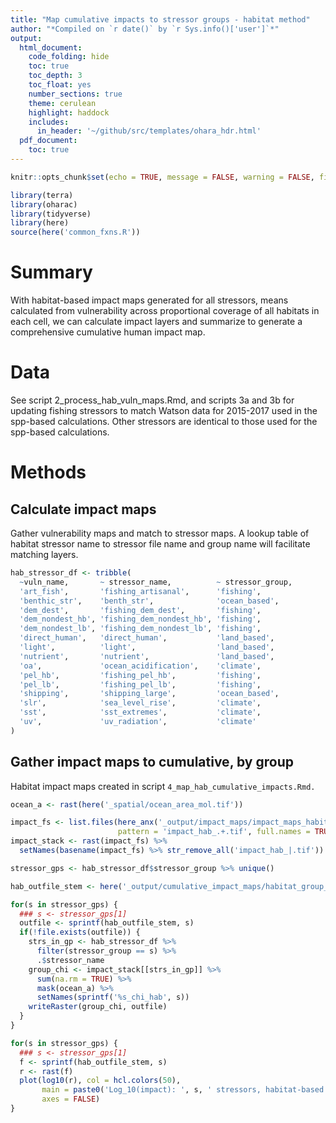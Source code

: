 ```yaml
---
title: "Map cumulative impacts to stressor groups - habitat method"
author: "*Compiled on `r date()` by `r Sys.info()['user']`*"
output: 
  html_document:
    code_folding: hide
    toc: true
    toc_depth: 3
    toc_float: yes
    number_sections: true
    theme: cerulean
    highlight: haddock
    includes: 
      in_header: '~/github/src/templates/ohara_hdr.html'
  pdf_document:
    toc: true
---
```


``` r

knitr::opts_chunk$set(echo = TRUE, message = FALSE, warning = FALSE, fig.height = 4, fig.width = 7)

library(terra)
library(oharac)
library(tidyverse)
library(here)
source(here('common_fxns.R'))
```

# Summary

With habitat-based impact maps generated for all stressors, means calculated from vulnerability across proportional coverage of all habitats in each cell, we can calculate impact layers and summarize to generate a comprehensive cumulative human impact map.

# Data

See script 2_process_hab_vuln_maps.Rmd, and scripts 3a and 3b for updating fishing stressors to match Watson data for 2015-2017 used in the spp-based calculations.  Other stressors are identical to those used for the spp-based calculations.

# Methods

## Calculate impact maps

Gather vulnerability maps and match to stressor maps.  A lookup table of habitat stressor name to stressor file name and group name will facilitate matching layers.

```r
hab_stressor_df <- tribble(
  ~vuln_name,       ~ stressor_name,          ~ stressor_group,
  'art_fish',       'fishing_artisanal',      'fishing',
  'benthic_str',    'benth_str',              'ocean_based',
  'dem_dest',       'fishing_dem_dest',       'fishing',
  'dem_nondest_hb', 'fishing_dem_nondest_hb', 'fishing',
  'dem_nondest_lb', 'fishing_dem_nondest_lb', 'fishing',
  'direct_human',   'direct_human',           'land_based',
  'light',          'light',                  'land_based',
  'nutrient',       'nutrient',               'land_based',
  'oa',             'ocean_acidification',    'climate',
  'pel_hb',         'fishing_pel_hb',         'fishing',
  'pel_lb',         'fishing_pel_lb',         'fishing',
  'shipping',       'shipping_large',         'ocean_based',
  'slr',            'sea_level_rise',         'climate',
  'sst',            'sst_extremes',           'climate',
  'uv',             'uv_radiation',           'climate'
)
```

## Gather impact maps to cumulative, by group

Habitat impact maps created in script `4_map_hab_cumulative_impacts.Rmd.`

```r
ocean_a <- rast(here('_spatial/ocean_area_mol.tif'))

impact_fs <- list.files(here_anx('_output/impact_maps/impact_maps_habitat'),
                        pattern = 'impact_hab_.+.tif', full.names = TRUE)
impact_stack <- rast(impact_fs) %>%
  setNames(basename(impact_fs) %>% str_remove_all('impact_hab_|.tif'))

stressor_gps <- hab_stressor_df$stressor_group %>% unique()

hab_outfile_stem <- here('_output/cumulative_impact_maps/habitat_group_chi_%s.tif')

for(s in stressor_gps) {
  ### s <- stressor_gps[1]
  outfile <- sprintf(hab_outfile_stem, s)
  if(!file.exists(outfile)) {
    strs_in_gp <- hab_stressor_df %>%
      filter(stressor_group == s) %>%
      .$stressor_name
    group_chi <- impact_stack[[strs_in_gp]] %>%
      sum(na.rm = TRUE) %>%
      mask(ocean_a) %>%
      setNames(sprintf('%s_chi_hab', s))
    writeRaster(group_chi, outfile)
  }
}
```

```r
for(s in stressor_gps) {
  ### s <- stressor_gps[1]
  f <- sprintf(hab_outfile_stem, s)
  r <- rast(f)
  plot(log10(r), col = hcl.colors(50), 
       main = paste0('Log_10(impact): ', s, ' stressors, habitat-based'),
       axes = FALSE)
}
```
